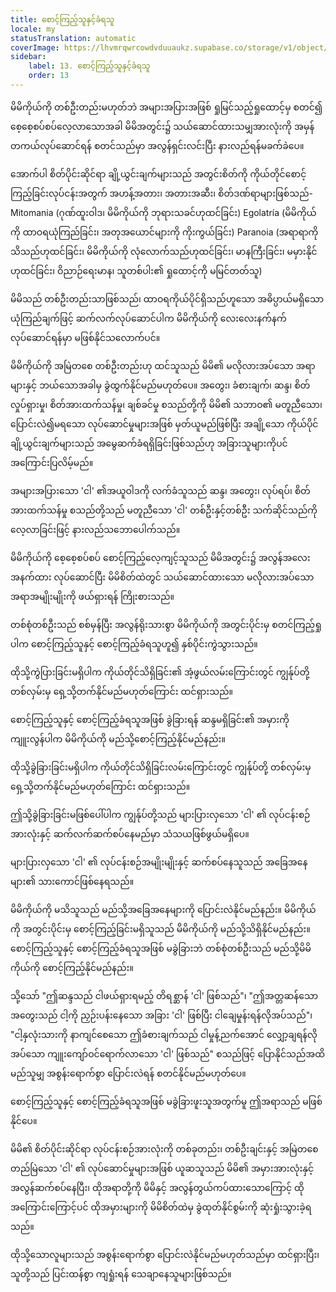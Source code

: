 ```yaml
---
title: စောင့်ကြည့်သူနှင့်ခံရသူ
locale: my
statusTranslation: automatic
coverImage: https://lhvmrqwrcowdvduuaukz.supabase.co/storage/v1/object/public/strapi-uploads/small_cover-tratado-de-psicologia-revolucionaria.webp-5e15e1cec4e0ebebcde5d7fc7565d8fd.webp
sidebar:
    label: 13. စောင့်ကြည့်သူနှင့်ခံရသူ
    order: 13
---
```

မိမိကိုယ်ကို တစ်ဦးတည်းမဟုတ်ဘဲ အများအပြားအဖြစ် ရှုမြင်သည့်ရှုထောင့်မှ စတင်၍ စေ့စေ့စပ်စပ်လေ့လာသောအခါ မိမိအတွင်း၌ သယ်ဆောင်ထားသမျှအားလုံးကို အမှန်တကယ်လုပ်ဆောင်ရန် စတင်သည်မှာ အလွန်ရှင်းလင်းပြီး နားလည်ရန်မခက်ခဲပေ။

အောက်ပါ စိတ်ပိုင်းဆိုင်ရာ ချို့ယွင်းချက်များသည် အတွင်းစိတ်ကို ကိုယ်တိုင်စောင့်ကြည့်ခြင်းလုပ်ငန်းအတွက် အဟန့်အတား၊ အတားအဆီး၊ စိတ်ဒဏ်ရာများဖြစ်သည်- Mitomania (ဂုဏ်ထူးဝါဒ၊ မိမိကိုယ်ကို ဘုရားသခင်ဟုထင်ခြင်း) Egolatría (မိမိကိုယ်ကို ထာဝရယုံကြည်ခြင်း၊ အတုအယောင်များကို ကိုးကွယ်ခြင်း) Paranoia (အရာရာကို သိသည်ဟုထင်ခြင်း၊ မိမိကိုယ်ကို လုံလောက်သည်ဟုထင်ခြင်း၊ မာနကြီးခြင်း၊ မမှားနိုင်ဟုထင်ခြင်း၊ ဝိညာဉ်ရေးမာန၊ သူတစ်ပါး၏ ရှုထောင့်ကို မမြင်တတ်သူ)

မိမိသည် တစ်ဦးတည်းသာဖြစ်သည်၊ ထာဝရကိုယ်ပိုင်ရှိသည်ဟူသော အဓိပ္ပာယ်မရှိသော ယုံကြည်ချက်ဖြင့် ဆက်လက်လုပ်ဆောင်ပါက မိမိကိုယ်ကို လေးလေးနက်နက် လုပ်ဆောင်ရန်မှာ မဖြစ်နိုင်သလောက်ပင်။

မိမိကိုယ်ကို အမြဲတစေ တစ်ဦးတည်းဟု ထင်သူသည် မိမိ၏ မလိုလားအပ်သော အရာများနှင့် ဘယ်သောအခါမှ ခွဲထွက်နိုင်မည်မဟုတ်ပေ။ အတွေး၊ ခံစားချက်၊ ဆန္ဒ၊ စိတ်လှုပ်ရှားမှု၊ စိတ်အားထက်သန်မှု၊ ချစ်ခင်မှု စသည်တို့ကို မိမိ၏ သဘာဝ၏ မတူညီသော၊ ပြောင်းလဲ၍မရသော လုပ်ဆောင်မှုများအဖြစ် မှတ်ယူမည်ဖြစ်ပြီး အချို့သော ကိုယ်ပိုင်ချို့ယွင်းချက်များသည် အမွေဆက်ခံရရှိခြင်းဖြစ်သည်ဟု အခြားသူများကိုပင် အကြောင်းပြလိမ့်မည်။

အများအပြားသော 'ငါ' ၏အယူဝါဒကို လက်ခံသူသည် ဆန္ဒ၊ အတွေး၊ လုပ်ရပ်၊ စိတ်အားထက်သန်မှု စသည်တို့သည် မတူညီသော 'ငါ' တစ်ဦးနှင့်တစ်ဦး သက်ဆိုင်သည်ကို လေ့လာခြင်းဖြင့် နားလည်သဘောပေါက်သည်။

မိမိကိုယ်ကို စေ့စေ့စပ်စပ် စောင့်ကြည့်လေ့ကျင့်သူသည် မိမိအတွင်း၌ အလွန်အလေးအနက်ထား လုပ်ဆောင်ပြီး မိမိစိတ်ထဲတွင် သယ်ဆောင်ထားသော မလိုလားအပ်သော အရာအမျိုးမျိုးကို ဖယ်ရှားရန် ကြိုးစားသည်။

တစ်စုံတစ်ဦးသည် စစ်မှန်ပြီး အလွန်ရိုးသားစွာ မိမိကိုယ်ကို အတွင်းပိုင်းမှ စတင်ကြည့်ရှုပါက စောင့်ကြည့်သူနှင့် စောင့်ကြည့်ခံရသူဟူ၍ နှစ်ပိုင်းကွဲသွားသည်။

ထိုသို့ကွဲပြားခြင်းမရှိပါက ကိုယ်တိုင်သိရှိခြင်း၏ အံ့ဖွယ်လမ်းကြောင်းတွင် ကျွန်ုပ်တို့ တစ်လှမ်းမှ ရှေ့သို့တက်နိုင်မည်မဟုတ်ကြောင်း ထင်ရှားသည်။

စောင့်ကြည့်သူနှင့် စောင့်ကြည့်ခံရသူအဖြစ် ခွဲခြားရန် ဆန္ဒမရှိခြင်း၏ အမှားကို ကျူးလွန်ပါက မိမိကိုယ်ကို မည်သို့စောင့်ကြည့်နိုင်မည်နည်း။

ထိုသို့ခွဲခြားခြင်းမရှိပါက ကိုယ်တိုင်သိရှိခြင်းလမ်းကြောင်းတွင် ကျွန်ုပ်တို့ တစ်လှမ်းမှ ရှေ့သို့တက်နိုင်မည်မဟုတ်ကြောင်း ထင်ရှားသည်။

ဤသို့ခွဲခြားခြင်းမဖြစ်ပေါ်ပါက ကျွန်ုပ်တို့သည် များပြားလှသော 'ငါ' ၏ လုပ်ငန်းစဉ်အားလုံးနှင့် ဆက်လက်ဆက်စပ်နေမည်မှာ သံသယဖြစ်ဖွယ်မရှိပေ။

များပြားလှသော 'ငါ' ၏ လုပ်ငန်းစဉ်အမျိုးမျိုးနှင့် ဆက်စပ်နေသူသည် အခြေအနေများ၏ သားကောင်ဖြစ်နေရသည်။

မိမိကိုယ်ကို မသိသူသည် မည်သို့အခြေအနေများကို ပြောင်းလဲနိုင်မည်နည်း။ မိမိကိုယ်ကို အတွင်းပိုင်းမှ စောင့်ကြည့်ခြင်းမရှိသူသည် မိမိကိုယ်ကို မည်သို့သိရှိနိုင်မည်နည်း။ စောင့်ကြည့်သူနှင့် စောင့်ကြည့်ခံရသူအဖြစ် မခွဲခြားဘဲ တစ်စုံတစ်ဦးသည် မည်သို့မိမိကိုယ်ကို စောင့်ကြည့်နိုင်မည်နည်း။

သို့သော် "ဤဆန္ဒသည် ငါဖယ်ရှားရမည့် တိရစ္ဆာန် 'ငါ' ဖြစ်သည်"၊ "ဤအတ္တဆန်သော အတွေးသည် ငါ့ကို ညှဉ်းပန်းနေသော အခြား 'ငါ' ဖြစ်ပြီး ငါချေမှုန်းရန်လိုအပ်သည်"၊ "ငါ့နှလုံးသားကို နာကျင်စေသော ဤခံစားချက်သည် ငါမှုန့်ညက်အောင် လျှော့ချရန်လိုအပ်သော ကျူးကျော်ဝင်ရောက်လာသော 'ငါ' ဖြစ်သည်" စသည်ဖြင့် ပြောနိုင်သည်အထိ မည်သူမျှ အစွန်းရောက်စွာ ပြောင်းလဲရန် စတင်နိုင်မည်မဟုတ်ပေ။

စောင့်ကြည့်သူနှင့် စောင့်ကြည့်ခံရသူအဖြစ် မခွဲခြားဖူးသူအတွက်မူ ဤအရာသည် မဖြစ်နိုင်ပေ။

မိမိ၏ စိတ်ပိုင်းဆိုင်ရာ လုပ်ငန်းစဉ်အားလုံးကို တစ်ခုတည်း၊ တစ်ဦးချင်းနှင့် အမြဲတစေတည်မြဲသော 'ငါ' ၏ လုပ်ဆောင်မှုများအဖြစ် ယူဆသူသည် မိမိ၏ အမှားအားလုံးနှင့် အလွန်ဆက်စပ်နေပြီး၊ ထိုအရာတို့ကို မိမိနှင့် အလွန်တွယ်ကပ်ထားသောကြောင့် ထိုအကြောင်းကြောင့်ပင် ထိုအမှားများကို မိမိစိတ်ထဲမှ ခွဲထုတ်နိုင်စွမ်းကို ဆုံးရှုံးသွားခဲ့ရသည်။

ထိုသို့သောလူများသည် အစွန်းရောက်စွာ ပြောင်းလဲနိုင်မည်မဟုတ်သည်မှာ ထင်ရှားပြီး၊ သူတို့သည် ပြင်းထန်စွာ ကျရှုံးရန် သေချာနေသူများဖြစ်သည်။

